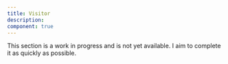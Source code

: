 ```yaml
---
title: Visitor
description:
component: true
---
```


This section is a work in progress and is not yet available. I aim to complete it as quickly as possible.
